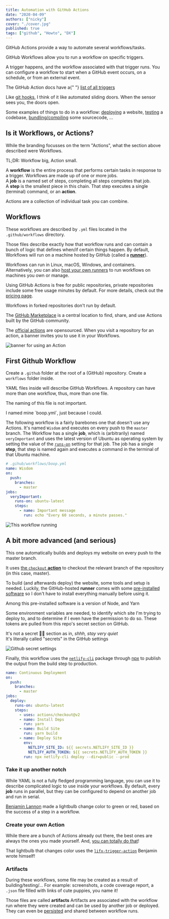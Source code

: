 ```yaml
---
title: Automation with GitHub Actions
date: "2020-04-09"
authors: ["nicky"]
cover: "./cover.jpg"
published: true
tags: ["github", "Howto", "DX"]
---
```


GitHub Actions provide a way to automate several workflows/tasks.

GitHub Workflows allow you to run a workflow on specific triggers.

A trigger happens, and the workflow associated with that trigger runs.
You can configure a workflow to start when a GitHub event occurs, on a schedule, or from an external event.

<Aside>
  The GitHub Action docs have a{" "}
  <a href="https://help.github.com/en/actions/reference/events-that-trigger-workflows">
    list of all triggers
  </a>
</Aside>

Like [git hooks](/blog/git-hooks), I think of it like automated sliding doors. When the sensor sees you, the doors open.

Some examples of things to do in a workflow: [deploying](https://lannonbr.com/blog/2020-03-31-github-actions-deploy-to-netlify/) a website, [testing](https://lannonbr.com/blog/2020-03-30-github-actions-ci-tests/) a codebase, [bundling/compiling](https://lannonbr.com/blog/2020-02-23-github-actions-webpack/) some sourcecode, ...

## Is it Workflows, or Actions?

While the branding focusses on the term "Actions", what the section above described were Workflows.

<Aside>TL;DR: Workflow big, Action small.</Aside>

A **workflow** is the entire process that performs certain tasks in response to a trigger.
Workflows are made up of one or more jobs.  
A **job** is a named set of steps, completing all steps completes that job.  
A **step** is the smallest piece in this chain.
That step executes a single (terminal) command, or an **action**.

<Aside>Actions are a collection of individual task you can combine.</Aside>

## Workflows

These workflows are described by `.yml` files located in the `.github/workflows` directory.

Those files describe exactly how that workflow runs and can contain a bunch of logic that defines when/if certain things happen.
By default, Workflows will run on a machine hosted by GitHub (called a [**runner**](https://help.github.com/en/actions/getting-started-with-github-actions/core-concepts-for-github-actions#github-hosted-runner)).

Workflows can run in Linux, macOS, Windows, and containers.
Alternatively, you can also [host your own runners](https://help.github.com/en/actions/hosting-your-own-runners/about-self-hosted-runners) to run workflows on machines you own or manage.

Using GitHub Actions is free for public repositories, private repositories include some free usage minutes by default.
For more details, check out the [pricing page](https://help.github.com/en/github/setting-up-and-managing-billing-and-payments-on-github/about-billing-for-github-actions).

<Aside>Workflows in forked repositories don't run by default.</Aside>

The [GitHub Marketplace](https://github.com/marketplace?type=actions) is a central location to find, share, and use Actions built by the GitHub community.

The [official actions](https://github.com/actions) are opensourced.
When you visit a repository for an action, a banner invites you to use it in your Workflows.

![banner for using an Action](banner-action-repo.png)

## First Github Workflow

Create a `.github` folder at the root of a (GitHub) repository.
Create a `workflows` folder inside.

YAML files inside will describe GitHub Workflows.
A repository can have more than one workflow, thus, more than one file.

The naming of this file is not important.

<Aside>I named mine `boop.yml`, just because I could.</Aside>

The following workflow is a fairly barebones one that doesn't use any Actions.
It's named `Wisdom` and executes on every push to the `master` branch.
The Workflow has a single **job**, which is (arbitrarily) named `veryImportant` and uses the latest version of Ubuntu as operating system by setting the value of the [`runs-on`](https://help.github.com/en/actions/reference/workflow-syntax-for-github-actions#jobsjob_idruns-on) setting for that job.
The job has a single **step**, that step is named again and executes a command in the terminal of that Ubuntu machine.

```yml
# .gihub/workflows/boop.yml
name: Wisdom
on:
  push:
    branches:
      - master
jobs:
  veryImportant:
    runs-on: ubuntu-latest
    steps:
      - name: Important message
        run: echo "Every 60 seconds, a minute passes."
```

![This workflow running](important-workflow.png)

## A bit more advanced (and serious)

This one automatically builds and deploys my website on every push to the master branch.

It uses [the `checkout` **action**](https://github.com/actions/checkout) to checkout the relevant branch of the repository (in this case, master).

To build (and afterwards deploy) the website, some tools and setup is needed.
Luckily, the GitHub-hosted **runner** comes with some [pre-installed software](https://help.github.com/en/actions/reference/software-installed-on-github-hosted-runners) so I don't have to install everything manually before using it.

<Aside>Among this pre-installed software is a version of Node, and Yarn</Aside>

Some environment variables are needed, to identify which site I'm trying to deploy to, and to determine if I even have the permission to do so.
These tokens are pulled from this repo's secret section on GitHub.

It's not a secret 🐱‍👤 section as in, _shhh, stay very quiet_  
It's literally called "secrets" in the GitHub settings

![Github secret settings](secret-github.png)

Finally, this workflow uses the [`netlify-cli`](https://docs.netlify.com/cli/get-started/) package through [npx](https://medium.com/@maybekatz/introducing-npx-an-npm-package-runner-55f7d4bd282b) to publish the output from the build step to production.

```yml
name: Continuous Deployment
on:
  push:
    branches:
      - master
jobs:
  deploy:
    runs-on: ubuntu-latest
    steps:
      - uses: actions/checkout@v2
      - name: Install Deps
        run: yarn
      - name: Build Site
        run: yarn build
      - name: Deploy Site
        env:
          NETLIFY_SITE_ID: ${{ secrets.NETLIFY_SITE_ID }}
          NETLIFY_AUTH_TOKEN: ${{ secrets.NETLIFY_AUTH_TOKEN }}
        run: npx netlify-cli deploy --dir=public --prod
```

### Take it up another notch

While YAML is not a fully fledged programming language, you can use it to describe complicated logic to use inside your workflows.
By default, every **job** runs in parallel, but they can be configured to depend on another job and run in serial.

[Benjamin Lannon](https://twitter.com/lannonbr) made a lightbulb change color to green or red, based on the success of a step in a workflow.

### Create your own Action

While there are a bunch of Actions already out there, the best ones are always the ones you made yourself.
And, [you can totally do that](https://lannonbr.com/blog/2019-08-17-gh-actions-js-actions/)!

That lightbulb that changes color uses the [`lifx-trigger-action`](https://github.com/lannonbr/lifx-trigger-action) Benjamin wrote himself!

### Artifacts

During these workflows, some file may be created as a result of building/testing/...
For example: screenshots, a code coverage report, a `.json` file filled with links of cute puppies, you name it!

Those files are called **artifacts**
Artifacts are associated with the workflow run where they were created and can be used by another job or deployed.
They can even be [persisted](https://help.github.com/en/actions/configuring-and-managing-workflows/persisting-workflow-data-using-artifacts) and shared between workflow runs.
